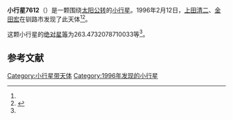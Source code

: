{{Infobox planet
| bgcolour = #FFFFC0
| name = 7612
| symbol = 
| image = 
| caption = 
| discovery = yes
| discovery_ref = 
| discoverer = [[上田清二|上田清二]]、[[金田宏|金田宏]]
| discovery_site = [[钏路市|钏路市]] 
| discovered = 1996年2月12日
| designations = yes
| mp_name = 
| named_after = 
| alt_names = 1996 CN2/ 1966 XC / 1971 SQ2 / 1982 SE12 / 1982 SK12 / 1983 XH / 1985 FS
| mp_category = [[主带小行星|主带小行星]]
| orbit_ref = <ref name="a">[http://ssd.jpl.nasa.gov/sbdb.cgi?sstr=7612 7612] {{Wayback|url=http://ssd.jpl.nasa.gov/sbdb.cgi?sstr=7612 |date=20210831235030 }}，小行星數據庫瀏覽器（JPL Small-Body Database Browser）－[[美国国家航空航天局|美国国家航空航天局]]喷气推进实验室</ref>
| epoch = 2456400.5 (2013年4月18日更新)
| aphelion = {{convert|3.422242823762312|AU|km|3|abbr=on|lk=out}}
| perihelion = {{convert|2.908097472454785|AU|km|3|abbr=on}}
| semimajor = {{convert|3.165170148108548|AU|km|3|abbr=on}}
| eccentricity = 0.081219228
| period = 2056.809258 [[日|日]]<br />5.63[[儒略年|儒略年]]
| avg_speed = 
| inclination = 9.804370027435537
| asc_node = 154.0453780992295
| mean_anomaly = 
| arg_peri = 263.4732078710033
| satellites = 
| physical_characteristics = yes
| dimensions = 
| mass = 
| density = 
| surface_grav = 
| escape_velocity = 
| sidereal_day = 
| axial_tilt = 
| pole_ecliptic_lat = 
| pole_ecliptic_lon = 
| albedo = 
| temperatures= 
| temp_name1 = 
| mean_temp_1 = 
| max_temp_1 = 
| temp_name2 = 
| max_temp_2 = 
| spectral_type = 
| abs_magnitude = 263.4732078710033
}}

'''小行星7612'''（{{lang-en|7612}}）是一颗围绕[[太阳|太阳]][[公转|公转]]的[[小行星|小行星]]。1996年2月12日，[[上田清二|上田清二]]、[[金田宏|金田宏]]在钏路市发现了此天体<ref name="a" /><ref>{{cite news|title=小行星列表|url=http://cfa-www.harvard.edu/iau/lists/NumberedMPs.txt|accessdate=2013-07-08|newspaper=哈佛大学|archive-date=2008-05-17|archive-url=https://web.archive.org/web/20080517010638/http://cfa-www.harvard.edu/iau/lists/NumberedMPs.txt|dead-url=no}}</ref>。

这颗小行星的[[绝对星等|绝对星等]]为263.4732078710033等<ref name="a" />。

==参考文献==
{{reflist}}
{{Minor Planet Number|[[小行星7611|小行星7611]]|[[小行星7613|小行星7613]]}}

{{小天体}}

[[Category:小行星带天体|Category:小行星带天体]]
[[Category:1996年发现的小行星|Category:1996年发现的小行星]]

{{asteroid-stub}}